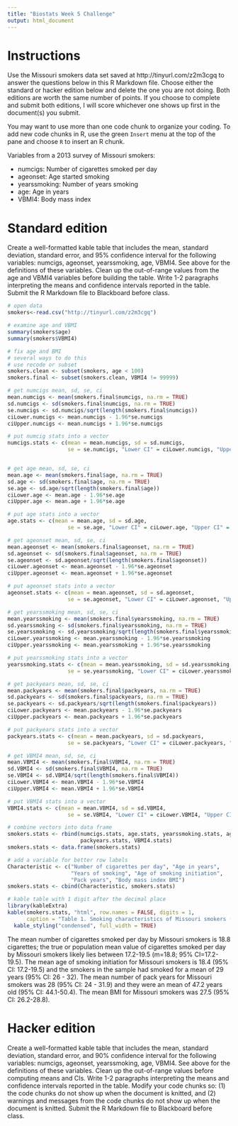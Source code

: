 ---
title: "Biostats Week 5 Challenge"
output: html_document
---
# Instructions 

Use the Missouri smokers data set saved at http://tinyurl.com/z2m3cgq to answer the questions below in this R Markdown file. Choose either the standard or hacker edition below and delete the one you are not doing. Both editions are worth the same number of points. If you choose to complete and submit both editions, I will score whichever one shows up first in the document(s) you submit.

You may want to use more than one code chunk to organize your coding. To add new code chunks in R, use the green `Insert` menu at the top of the pane and choose `R` to insert an R chunk. 

Variables from a 2013 survey of Missouri smokers:

* numcigs: Number of cigarettes smoked per day
* ageonset: Age started smoking
* yearssmoking: Number of years smoking
* age: Age in years
* VBMI4: Body mass index

# Standard edition

Create a well-formatted kable table that includes the mean, standard deviation, standard error, and 95% confidence interval for the following variables: numcigs, ageonset, yearssmoking, age, VBMI4. See above for the definitions of these variables. Clean up the out-of-range values from the age and VBMI4 variables before building the table. Write 1-2 paragraphs interpreting the means and confidence intervals reported in the table. Submit the R Markdown file to Blackboard before class.

```{r}
# open data
smokers<-read.csv("http://tinyurl.com/z2m3cgq")

# examine age and VBMI
summary(smokers$age)
summary(smokers$VBMI4)
```

```{r}
# fix age and BMI
# several ways to do this
# use recode or subset
smokers.clean <- subset(smokers, age < 100)
smokers.final <- subset(smokers.clean, VBMI4 != 99999)

# get numcigs mean, sd, se, ci
mean.numcigs <- mean(smokers.final$numcigs, na.rm = TRUE)
sd.numcigs <- sd(smokers.final$numcigs, na.rm = TRUE)
se.numcigs <- sd.numcigs/sqrt(length(smokers.final$numcigs))
ciLower.numcigs <- mean.numcigs - 1.96*se.numcigs
ciUpper.numcigs <- mean.numcigs + 1.96*se.numcigs

# put numcig stats into a vector
numcigs.stats <- c(mean = mean.numcigs, sd = sd.numcigs, 
                   se = se.numcigs, "Lower CI" = ciLower.numcigs, "Upper CI" = ciUpper.numcigs)


# get age mean, sd, se, ci 
mean.age <- mean(smokers.final$age, na.rm = TRUE)
sd.age <- sd(smokers.final$age, na.rm = TRUE)
se.age <- sd.age/sqrt(length(smokers.final$age))
ciLower.age <- mean.age - 1.96*se.age
ciUpper.age <- mean.age + 1.96*se.age

# put age stats into a vector
age.stats <- c(mean = mean.age, sd = sd.age, 
                   se = se.age, "Lower CI" = ciLower.age, "Upper CI" = ciUpper.age)

# get ageonset mean, sd, se, ci 
mean.ageonset <- mean(smokers.final$ageonset, na.rm = TRUE)
sd.ageonset <- sd(smokers.final$ageonset, na.rm = TRUE)
se.ageonset <- sd.ageonset/sqrt(length(smokers.final$ageonset))
ciLower.ageonset <- mean.ageonset - 1.96*se.ageonset
ciUpper.ageonset <- mean.ageonset + 1.96*se.ageonset

# put ageonset stats into a vector
ageonset.stats <- c(mean = mean.ageonset, sd = sd.ageonset, 
                   se = se.ageonset, "Lower CI" = ciLower.ageonset, "Upper CI" = ciUpper.ageonset)

# get yearssmoking mean, sd, se, ci 
mean.yearssmoking <- mean(smokers.final$yearssmoking, na.rm = TRUE)
sd.yearssmoking <- sd(smokers.final$yearssmoking, na.rm = TRUE)
se.yearssmoking <- sd.yearssmoking/sqrt(length(smokers.final$yearssmoking))
ciLower.yearssmoking <- mean.yearssmoking - 1.96*se.yearssmoking
ciUpper.yearssmoking <- mean.yearssmoking + 1.96*se.yearssmoking

# put yearssmoking stats into a vector
yearssmoking.stats <- c(mean = mean.yearssmoking, sd = sd.yearssmoking, 
                   se = se.yearssmoking, "Lower CI" = ciLower.yearssmoking, "Upper CI" = ciUpper.yearssmoking)

# get packyears mean, sd, se, ci 
mean.packyears <- mean(smokers.final$packyears, na.rm = TRUE)
sd.packyears <- sd(smokers.final$packyears, na.rm = TRUE)
se.packyears <- sd.packyears/sqrt(length(smokers.final$packyears))
ciLower.packyears <- mean.packyears - 1.96*se.packyears
ciUpper.packyears <- mean.packyears + 1.96*se.packyears

# put packyears stats into a vector
packyears.stats <- c(mean = mean.packyears, sd = sd.packyears, 
                   se = se.packyears, "Lower CI" = ciLower.packyears, "Upper CI" = ciUpper.packyears)

# get VBMI4 mean, sd, se, ci 
mean.VBMI4 <- mean(smokers.final$VBMI4, na.rm = TRUE)
sd.VBMI4 <- sd(smokers.final$VBMI4, na.rm = TRUE)
se.VBMI4 <- sd.VBMI4/sqrt(length(smokers.final$VBMI4))
ciLower.VBMI4 <- mean.VBMI4 - 1.96*se.VBMI4
ciUpper.VBMI4 <- mean.VBMI4 + 1.96*se.VBMI4

# put VBMI4 stats into a vector
VBMI4.stats <- c(mean = mean.VBMI4, sd = sd.VBMI4, 
                   se = se.VBMI4, "Lower CI" = ciLower.VBMI4, "Upper CI" = ciUpper.VBMI4)

# combine vectors into data frame
smokers.stats <- rbind(numcigs.stats, age.stats, yearssmoking.stats, ageonset.stats,
                       packyears.stats, VBMI4.stats)
smokers.stats <- data.frame(smokers.stats)

# add a variable for better row labels
Characteristic <- c("Number of cigarettes per day", "Age in years", 
                    "Years of smoking", "Age of smoking initiation",
                    "Pack years", "Body mass index BMI")
smokers.stats <- cbind(Characteristic, smokers.stats)

# kable table with 1 digit after the decimal place
library(kableExtra)
kable(smokers.stats, "html", row.names = FALSE, digits = 1,
      caption = "Table 1. Smoking characteristics of Missouri smokers (2013).") %>%
  kable_styling("condensed", full_width = TRUE)

```
The mean number of cigarettes smoked per day by Missouri smokers is 18.8 cigarettes; the true or population mean value of cigarettes smoked per day by Missouri smokers likely lies between 17.2-19.5 (m=18.8; 95% CI=17.2-19.5). The mean age of smoking initiation for Missouri smokers is 18.4 (95% CI: 17.2-19.5) and the smokers in the sample had smoked for a mean of 29 years (95% CI: 26 - 32). The mean number of pack years for Missouri smokers was 28 (95% CI: 24 - 31.9) and they were an mean of 47.2 years old (95% CI: 44.1-50.4). The mean BMI for Missouri smokers was 27.5 (95% CI: 26.2-28.8).



# Hacker edition

Create a well-formatted kable table that includes the mean, standard deviation, standard error, and 90% confidence interval for the following variables: numcigs, ageonset, yearssmoking, age, VBMI4. See above for the definitions of these variables. Clean up the out-of-range values before computing means and CIs. Write 1-2 paragraphs interpreting the means and confidence intervals reported in the table. Modify your code chunks so: (1) the code chunks do not show up when the document is knitted, and (2) warnings and messages from the code chunks do not show up when the document is knitted. Submit the R Markdown file to Blackboard before class.

```{r}

```





